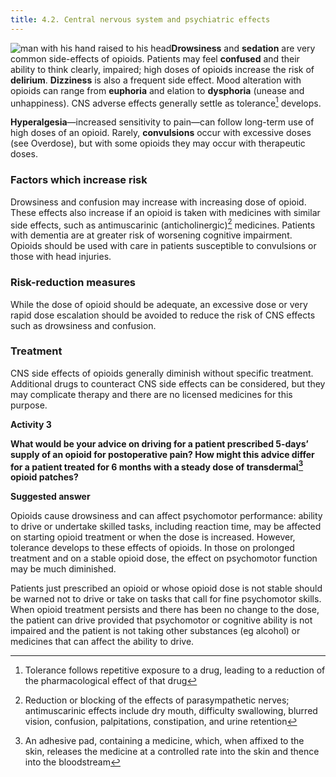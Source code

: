 ```yaml
---
title: 4.2. Central nervous system and psychiatric effects
---
```



![man with his hand raised to his head](../../assets/con146655.jpg)**Drowsiness** and **sedation** are very common side-effects of opioids. Patients may feel **confused** and their ability to think clearly, impaired; high doses of opioids increase the risk of **delirium**. **Dizziness** is also a frequent side effect. Mood alteration with opioids can range from **euphoria** and elation to **dysphoria** (unease and unhappiness). CNS adverse effects generally settle as tolerance[^1] develops.

**Hyperalgesia**—increased sensitivity to pain—can follow long-term use of high doses of an opioid. Rarely, **convulsions** occur with excessive doses (see Overdose), but with some opioids they may occur with therapeutic doses.

### Factors which increase risk

Drowsiness and confusion may increase with increasing dose of opioid. These effects also increase if an opioid is taken with medicines with similar side effects, such as antimuscarinic (anticholinergic)[^2] medicines. Patients with dementia are at greater risk of worsening cognitive impairment. Opioids should be used with care in patients susceptible to convulsions or those with head injuries.

### Risk-reduction measures

While the dose of opioid should be adequate, an excessive dose or very rapid dose escalation should be avoided to reduce the risk of CNS effects such as drowsiness and confusion.

### Treatment

CNS side effects of opioids generally diminish without specific treatment. Additional drugs to counteract CNS side effects can be considered, but they may complicate therapy and there are no licensed medicines for this purpose.

**Activity 3**

**What would be your advice on driving for a patient prescribed 5-days’ supply of an opioid for postoperative pain? How might this advice differ for a patient treated for 6 months with a steady dose of transdermal[^3] opioid patches?**

<Expander title="Reveal suggested answer...">
 <p>
  <strong>
   Suggested answer
  </strong>
 </p>
 <p>
  Opioids cause drowsiness and can affect psychomotor performance: ability to drive or undertake skilled tasks, including reaction time, may be affected on starting opioid treatment or when the dose is increased. However, tolerance develops to these effects of opioids. In those on prolonged treatment and on a stable opioid dose, the effect on psychomotor function may be much diminished.
 </p>
 <p>
  Patients just prescribed an opioid or whose opioid dose is not stable should be warned not to drive or take on tasks that call for fine psychomotor skills. When opioid treatment persists and there has been no change to the dose, the patient can drive provided that psychomotor or cognitive ability is not impaired and the patient is not taking other substances (eg alcohol) or medicines that can affect the ability to drive.
 </p>
</Expander>







[^1]: Tolerance follows repetitive exposure to a drug, leading to a reduction of the pharmacological effect of that drug


[^2]: Reduction or blocking of the effects of parasympathetic nerves; antimuscarinic effects include dry mouth, difficulty swallowing, blurred vision, confusion, palpitations, constipation, and urine retention


[^3]: An adhesive pad, containing a medicine, which, when affixed to the skin, releases the medicine at a controlled rate into the skin and thence into the bloodstream

